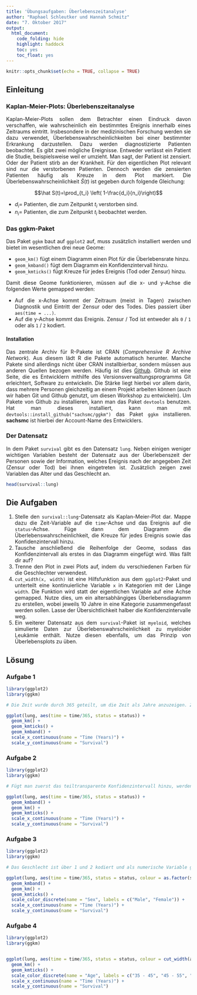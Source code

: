 ```yaml
---
title: 'Übungsaufgaben: Überlebenszeitanalyse'
author: "Raphael Schleutker und Hannah Schmitz"
date: "7. Oktober 2017"
output: 
  html_document: 
    code_folding: hide
    highlight: haddock
    toc: yes
    toc_float: yes
---
```


<style>
body {
text-align: justify}
</style>

```r
knitr::opts_chunk$set(echo = TRUE, collapse = TRUE)
```

## Einleitung

### Kaplan-Meier-Plots: Überlebenszeitanalyse

Kaplan-Meier-Plots sollen dem Betrachter einen Eindruck davon verschaffen, wie wahrscheinlich ein bestimmtes Ereignis innerhalb eines Zeitraums eintritt. Insbesondere in der medizinischen Forschung werden sie dazu verwendet, Überlebenswahrscheinlichkeiten bei einer bestimmter Erkrankung darzustellen. Dazu werden diagnostizierte Patienten beobachtet. Es gibt zwei mögliche Ereignisse. Entweder verlässt ein Patient die Studie, beispielsweise weil er umzieht. Man sagt, der Patient ist zensiert. Oder der Patient stirb an der Krankheit. Für den eigentlichen Plot relevant sind nur die verstorbenen Patienten. Dennoch werden die zensierten Patienten häufig als Kreuze in dem Plot markiert. Die Überlebenswahrscheinlichkeit $\hat S(t)$ ist gegeben durch folgende Gleichung:

$$\hat S(t)=\prod_{t_i} \left( 1-\frac{d_i}{n_i}\right)$$

* $d_i =$ Patienten, die zum Zeitpunkt $t_i$ verstorben sind.
* $n_i =$ Patienten, die zum Zeitpunkt $t_i$ beobachtet werden.


### Das ggkm-Paket

Das Paket `ggkm` baut auf `ggplot2` auf, muss zusätzlich installiert werden und bietet im wesentlichen drei neue Geome:

* `geom_km()` fügt einem Diagramm einen Plot für die Überlebensrate hinzu.
* `geom_kmband()` fügt dem Diagramm ein Konfidenzintervall hinzu.
* `geom_kmticks()` fügt Kreuze für jedes Ereignis (Tod oder Zensur) hinzu.


Damit diese Geome funktionieren, müssen auf die x- und y-Achse die folgenden Werte gemapped werden:

* Auf die x-Achse kommt der Zeitraum (meist in Tagen) zwischen Diagnostik und Eintritt der Zensur oder des Todes. Dies passiert über `aes(time = ...)`.
* Auf die y-Achse kommt das Ereignis. Zensur / Tod ist entweder als `0` / `1` oder als `1` / `2` kodiert.

#### Installation

Das zentrale Archiv für R-Pakete ist CRAN (*Comprehensive R Archive Network*). Aus diesem lädt R die Pakete automatisch herunter. Manche Pakete sind allerdings nicht über CRAN installbierbar, sondern müssen aus anderen Quellen bezogen werden. Häufig ist dies [Github](https://github.com/). Github ist eine Seite, die es Entwicklern mithilfe des Versionsverwaltungsprogramms Git erleichtert, Software zu entwickeln. Die Stärke liegt hierbei vor allem darin, dass mehrere Personen gleichzeitig an einem Projekt arbeiten können (auch wir haben Git und Github genutzt, um diesen Workshop zu entwickeln). Um Pakete von Github zu installieren, kann man das Paket `devtools` benutzen. Hat man dieses installiert, kann man mit `devtools::install_github("sachsmc/ggkm")` das Paket `ggkm` installieren. **sachsmc** ist hierbei der Account-Name des Entwicklers. 


### Der Datensatz

In dem Paket `survival` gibt es den Datensatz `lung`. Neben einigen weniger wichtigen Variablen besteht der Datensatz aus der Überlebenszeit der Personen sowie der Information, welches Ereignis nach der angegeben Zeit (Zensur oder Tod) bei ihnen eingetreten ist. Zusätzlich zeigen zwei Variablen das Alter und das Geschlecht an.

```r
head(survival::lung)
```


## Die Aufgaben

1. Stelle den `survival::lung`-Datensatz als Kaplan-Meier-Plot dar. Mappe dazu die Zeit-Variable auf die `time`-Achse und das Ereignis auf die `status`-Achse. Füge dann dem Diagramm die Überlebenswahrscheinlichkeit, die Kreuze für jedes Ereignis sowie das Konfidenzintervall hinzu.
2. Tausche anschließend die Reihenfolge der Geome, sodass das Konfidenzintervall als erstes in das Diagramm eingefügt wird. Was fällt dir auf?
3. Trenne den Plot in zwei Plots auf, indem du verschiedenen Farben für die Geschlechter verwendest.
4. `cut_width(x, width)` ist eine Hilfsfunktion aus dem `ggplot2`-Paket und unterteilt eine kontinuierliche Variable `x` in Kategorien mit der Länge `width`. Die Funktion wird statt der eigentlichen Variable auf eine Achse gemapped. Nutze dies, um ein altersabhängiges Überlebensdiagramm zu erstellen, wobei jeweils 10 Jahre in eine Kategorie zusammengefasst werden sollen. Lasse der Übersichtlichkeit halber die Konfidenzintervalle weg.
5. Ein weiterer Datensatz aus dem `survival`-Paket ist `myeloid`, welches simulierte Daten zur Überlebenswahrscheinlichkeit zu myeloider Leukämie enthält. Nutze diesen ebenfalls, um das Prinzip von Überlebensplots zu üben.



## Lösung

### Aufgabe 1

```r
library(ggplot2)
library(ggkm)

# Die Zeit wurde durch 365 geteilt, um die Zeit als Jahre anzuzeigen. Zusätzlich wurden die Achsen-Beschriftungen bearbeitet, um die verständlicher zu machen.

ggplot(lung, aes(time = time/365, status = status)) +
  geom_km() +
  geom_kmticks() +
  geom_kmband() +
  scale_x_continuous(name = "Time (Years)") +
  scale_y_continuous(name = "Survival")
```


### Aufgabe 2

```r
library(ggplot2)
library(ggkm)

# Fügt man zuerst das teiltransparente Konfidenzintervall hinzu, werden die nachfolgenden Geome darüber gelegt. So werden sie nicht durch das Konfidenzintervall 'ausgegraut'.

ggplot(lung, aes(time = time/365, status = status)) +
  geom_kmband() +
  geom_km() +
  geom_kmticks() +
  scale_x_continuous(name = "Time (Years)") +
  scale_y_continuous(name = "Survival")
```


### Aufgabe 3

```r
library(ggplot2)
library(ggkm)

# Das Geschlecht ist über 1 und 2 kodiert und als numerische Variable gespeichert. Daher hilft die Funktion `as.factor()`, um die Variable für den Plot als Faktor zu behandeln.

ggplot(lung, aes(time = time/365, status = status, colour = as.factor(sex))) +
  geom_kmband() +
  geom_km() +
  geom_kmticks() +
  scale_color_discrete(name = "Sex", labels = c("Male", "Female")) +
  scale_x_continuous(name = "Time (Years)") +
  scale_y_continuous(name = "Survival")
```


### Aufgabe 4

```r
library(ggplot2)
library(ggkm)


ggplot(lung, aes(time = time/365, status = status, colour = cut_width(age, width = 10))) +
  geom_km() +
  geom_kmticks() +
  scale_color_discrete(name = "Age", labels = c("35 - 45", "45 - 55", "55 - 65", "65 - 75", "75 - 85")) +
  scale_x_continuous(name = "Time (Years)") +
  scale_y_continuous(name = "Survival")
```

